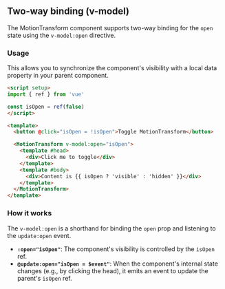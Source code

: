 ## Two-way binding (v-model)

The MotionTransform component supports two-way binding for the `open` state using the `v-model:open` directive.

### Usage

This allows you to synchronize the component's visibility with a local data property in your parent component.

```html
<script setup>
import { ref } from 'vue'

const isOpen = ref(false)
</script>

<template>
  <button @click="isOpen = !isOpen">Toggle MotionTransform</button>

  <MotionTransform v-model:open="isOpen">
    <template #head>
      <div>Click me to toggle</div>
    </template>
    <template #body>
      <div>Content is {{ isOpen ? 'visible' : 'hidden' }}</div>
    </template>
  </MotionTransform>
</template>
```

### How it works

The `v-model:open` is a shorthand for binding the `open` prop and listening to the `update:open` event.

- **`:open="isOpen"`**: The component's visibility is controlled by the `isOpen` ref.
- **`@update:open="isOpen = $event"`**: When the component's internal state changes (e.g., by clicking the head), it emits an event to update the parent's `isOpen` ref.

